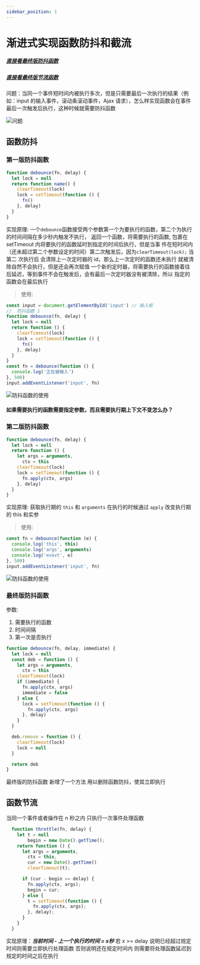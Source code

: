 ```yaml
---
sidebar_position: 1
---
```


# 渐进式实现函数防抖和截流

##### [直接看最终版防抖函数](#最终版防抖函数)
##### [直接看最终版节流函数](#函数节流)

问题：当同一个事件短时间内被执行多次，但是只需要最后一次执行的结果（例如：input 的输入事件，滚动条滚动事件，Ajax 请求），怎么样实现函数会在事件最后一次触发后执行，这种时候就需要防抖函数

![问题](/exampleImg/js/debounce.png)

## 函数防抖
### 第一版防抖函数

```js
function debounce(fn, delay) {
  let lock = null
  return function name() {
    clearTimeout(lock)
    lock = setTimeout(function () {
      fn()
    }, delay)
  }
}
```

实现原理:
一个`debounce`函数接受两个参数第一个为要执行的函数，第二个为执行的时间间隔在多少秒内触发不执行，
返回一个函数，将需要执行的函数, 包裹在 setTimeout 内将要执行的函数延时到指定的时间后执行，但是当事
件在短时间内（还未超过第二个参数设定的时间）第二次触发后，因为`clearTimeout(lock);` 当第二
次执行后 会清除上一次定时器的 id，那么上一次定时的函数还未执行 就被清除自然不会执行，但是还会再次赋值
一个新的定时器，将需要执行的函数接着往后延迟，等到事件不会在触发后，会有最后一次定时器没有被清除，所以
指定的函数会在最后执行

> 使用:

```js
const input = document.getElementById('input') // 输入框
//  防抖函数 1
function debounce(fn, delay) {
  let lock = null
  return function () {
    clearTimeout(lock)
    lock = setTimeout(function () {
      fn()
    }, delay)
  }
}
const fn = debounce(function () {
  console.log('正在被输入')
}, 500)
input.addEventListener('input', fn)
```

![防抖函数的使用](/exampleImg/js/de2.png)

#### 如果需要执行的函数需要指定参数，而且需要执行期上下文不变怎么办？

### 第二版防抖函数

```js
function debounce(fn, delay) {
  let lock = null
  return function () {
    let args = arguments,
      ctx = this
    clearTimeout(lock)
    lock = setTimeout(function () {
      fn.apply(ctx, args)
    }, delay)
  }
}
```

实现原理:
获取执行期的 `this` 和 `arguments` 在执行的时候通过 `apply` 改变执行期的 this 和实参

> 使用:

```js
const fn = debounce(function (e) {
  console.log('this', this)
  console.log('args', arguments)
  console.log('evevt', e)
}, 500)
input.addEventListener('input', fn)
```

![防抖函数的使用](/exampleImg/js/de3.png)

### 最终版防抖函数

参数:

1. 需要执行的函数
2. 时间间隔
3. 第一次是否执行

```js
function debounce(fn, delay, immediate) {
  let lock = null
  const deb = function () {
    let args = arguments,
      ctx = this
    clearTimeout(lock)
    if (immediate) {
      fn.apply(ctx, args)
      immediate = false
    } else {
      lock = setTimeout(function () {
        fn.apply(ctx, args)
      }, delay)
    }
  }

  deb.remove = function () {
    clearTimeout(lock)
    lock = null
  }

  return deb
}
```

最终版的防抖函数 新增了一个方法 用以删除函数防抖，使其立即执行

## 函数节流
当同一个事件或者操作在 n 秒之内 只执行一次事件处理函数
```js
  function throttle(fn, delay) {
    let t = null
        begin = new Date().getTime();
    return function () {
      let args = arguments,
        ctx = this,
        cur = new Date().getTime()
        clearTimeout(t);

      if (cur - begin >= delay) {
        fn.apply(ctx, args);
        begin = cur;
      } else {
        t = setTimeout(function () {
          fn.apply(ctx, args);
        }, delay);
      }
    }
  }
```
实现原理：***当前时间 - 上一个执行的时间 = x秒*** 若 x >= delay 说明已经超过规定时间则需要立即执行处理函数
否则说明还在规定时间内 则需要将处理函数延迟到规定的时间之后在执行